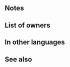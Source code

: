 {{SkillPage Tabs}}{{Weapon Infobox
|tagid=SID_幼獣の化身・騎馬
|weaponType=Beast
|might=4
|range=1
|effect=At start of turn, if unit is adjacent to only beast or dragon allies or if unit is not adjacent to any ally, unit transforms (otherwise, unit reverts). If unit transforms, grants Atk+2, and if unit initiates combat, inflicts Atk/Def-4 on foe during combat and foe cannot make a follow-up attack.
|cost=50
|next=Yearling (Cavalry)
|promotionRarity=3
|promotionTier=1
|required=-
|exclusive=0
|canUseMove=Cavalry
|statModifiers=0,4,0,0,0
|properties=random_all
}}
==Notes==
{{Beast (Cavalry)}}
==List of owners==
{{Skill Hero List}}
{{NoInheritHeroes}}

==In other languages==
{{OtherLanguages
|japanese=幼獣の化身・騎馬
|german=Welpe (Reiter)
|spanishEU=Cachorro veloz
|spanishLA=Cachorro veloz
|french=Bébé (cavalerie)
|italian=Cucciolo (fantino)
|chineseTW=幼獸化身・騎馬
|portuguese=Filhote (caval.)
}}
==See also==
{{See also skills|cond=Next LIKE 'Yearling%' OR Next='Fledgling Flier'}}
{{Weapons Navbox}}